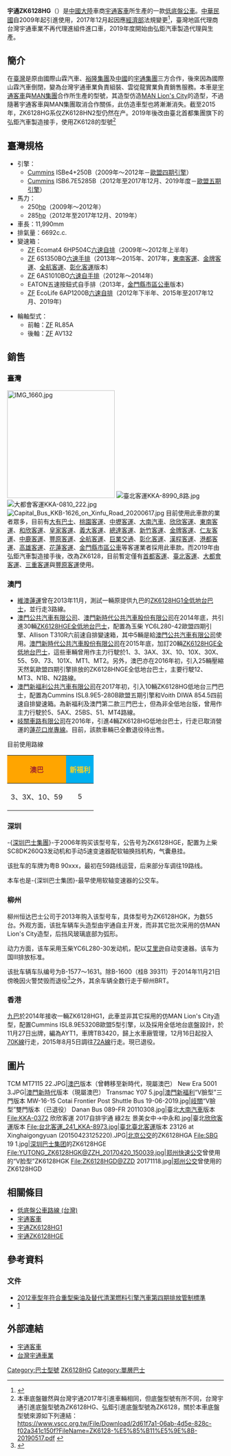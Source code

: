 {{noteTA
|1=zh-tw:底盤;zh-hans:地板;zh-hk:地台;
|2=zh-tw:公車;zh-hans:公交;zh-hk:巴士;
}}
{{Infobox Automobile
| image        =
| name         = 宇通ZK6128HG<br>宇通ZK6128(弘鉅汽車製造)
| manufacturer = {{CHNML}}：[[宇通客車|宇通客車]] <br>{{ROC}}：台灣宇通車業<br>{{ROC}}：弘鉅汽車製造
| production   = {{CHNML}}：2004年<ref>{{cite news|url=http://www.chinabuses.com/2004/04/26003.htm|title=宇通客车重拳出击福建|publisher=中国客车网|date=2004-04-26|accessdate=2015-02-07|archive-date=2016-03-05|archive-url=https://web.archive.org/web/20160305114701/http://www.chinabuses.com/2004/04/26003.htm|dead-url=no}}</ref>至今<br>{{ROC}}：2009年~2017年<br>{{ROC}}：2019年至今
| predecessor  = 
| successor    = 宇通ZK6126HG系列
| class        = [[特低地台巴士|低底盤公車]]
| platform     =
| body_style   = 
| engine       =  
| transmission = 
| length       = 
| width        = 
| height       = 
| weight       = 
| wheelbase    =  
| aka          = 
| fuel_economy =
| fuel_capacity =
| related      = ZK6128HGA、ZK6128HGB、ZK6128HGC、ZK6128HGD、ZK6128HGE、ZK6128HGK、ZK6128HGM、ZK6128HGV、ZK6128HNGA9、ZK6128HNGE、ZK6128HNGQA9、ZK6128HNGQB9、ZK6128HG1
| similar =
| designer     = 
}}
'''宇通ZK6128HG'''（{{lang|en|YUTONG ZK6128HG}}）是[[中國大陸|中國大陸]]車商[[宇通客車|宇通客車]]所生產的一款[[特低地台巴士|低底盤公車]]。[[中華民國|中華民國]]自2009年起引進使用，2017年12月起因應[[中華民國經濟部|經濟部]]法規變更<ref>{{Cite web |url=https://tw.appledaily.com/new/realtime/20171227/1267195/ |title=保護本土及安全考量　經部：即起禁陸製大客車輸台 |access-date=2018-10-21 |archive-date=2020-04-05 |archive-url=https://web.archive.org/web/20200405043507/https://tw.appledaily.com/new/realtime/20171227/1267195/ }}</ref>，臺灣地區代理商台灣宇通車業不再代理進組件進口車，2019年度開始由弘鉅汽車製造代理與生產。

== 簡介 ==
在[[臺灣|臺灣]]是原由國際山霖汽車、[[裕隆汽車|裕隆集團]]及[[中國|中國]]的[[宇通集團|宇通集團]]三方合作，後來因為國際山霖汽車倒閉，變為台灣宇通車業負責組裝、雲從龍實業負責銷售服務。本車是[[宇通客車|宇通客車]]與[[MAN集團|MAN集團]]合作所生產的型號，其造型仿造[[MAN_Lion's_City|MAN Lion's City]]的造型，不過隨著宇通客車與MAN集團取消合作關係，此仿造車型也將漸漸消失。截至2015年，ZK6128HG系仅ZK6128HN2型仍然在产。2019年後改由臺北首都集團旗下的弘鉅汽車製造接手，使用ZK6128的型號<ref>本車底盤雖然與台灣宇通2017年引進車輛相同，但底盤型號有所不同，台灣宇通引進底盤型號為ZK6128HG、弘鉅引進底盤型號為ZK6128，關於本車底盤型號來源如下列連結：<br>https://www.vscc.org.tw/File/Download/2d61f7a1-06ab-4d5e-828c-f02a341c150f?FileName=ZK6128-%E5%85%B11%E5%9E%8B-20190517.pdf {{Wayback|url=https://www.vscc.org.tw/File/Download/2d61f7a1-06ab-4d5e-828c-f02a341c150f?FileName=ZK6128-%E5%85%B11%E5%9E%8B-20190517.pdf |date=20191029161043 }}</ref>

== 臺灣規格 ==
* 引擎：
** [[康明斯|Cummins]] ISBe4+250B（2009年～2012年－[[歐洲汽車尾氣排放標準|歐盟四期引擎]]）
** [[康明斯|Cummins]] ISB6.7E5285B（2012年至2017年12月、2019年度－[[歐洲汽車尾氣排放標準|歐盟五期引擎]]）
* 馬力：
** 250[[馬力|hp]]（2009年～2012年）
** 285[[馬力|hp]]（2012年至2017年12月、2019年）
* 車長：11,990mm
* 排氣量：6692c.c.
* 變速箱：
** [[采埃孚|ZF]] Ecomat4 6HP504C[[自動變速箱|六速自排]]（2009年～2012年上半年)
** [[采埃孚|ZF]] 6S1350BO[[手動變速器|六速手排]]（2013年～2015年、2017年，[[東南客運|東南客運]]、[[金牌客運|金牌客運]]、[[全航客運|全航客運]]、[[彰化客運|彰化客運]]版本)
** [[采埃孚|ZF]] 6AS1010BO[[半自動變速器|六速自手排]]（2012年～2014年)
** EATON五速按鈕式自手排（2013年，[[金門縣市區公車|金門縣市區公車]]版本)
** [[采埃孚|ZF]] EcoLife 6AP1200B[[自動變速箱|六速自排]]（2012年下半年、2015年至2017年12月、2019年)

* 輪軸型式：
** 前軸：[[采埃孚|ZF]] RL85A
** 後軸：[[采埃孚|ZF]] AV132

== 銷售 ==
=== 臺灣 ===
[[File:IMG_1660.jpg|250px]]
[[File:臺北客運KKA-8990_8路.jpg|thumb]]
[[File:大都會客運KKA-0810_222.jpg|thumb]]
[[File:Capital_Bus_KKB-1626_on_Xinfu_Road_20200617.jpg|thumb]]
目前使用此車款的業者眾多，目前有[[大有巴士|大有巴士]]、[[桃園客運|桃園客運]]、[[中壢客運|中壢客運]]、[[大南汽車|大南汽車]]、[[欣欣客運|欣欣客運]]、[[東南客運|東南客運]]、[[和欣客運|和欣客運]]、[[皇家客運|皇家客運]]、[[義大客運|義大客運]]、[[總達客運|總達客運]]、[[新竹客運|新竹客運]]、[[金牌客運|金牌客運]]、[[仁友客運|仁友客運]]、[[中鹿客運|中鹿客運]]、[[豐原客運|豐原客運]]、[[全航客運|全航客運]]、[[巨業交通|巨業交通]]、[[彰化客運|彰化客運]]、[[漢程客運|漢程客運]]、[[港都客運|港都客運]]、[[高雄客運|高雄客運]]、[[花蓮客運|花蓮客運]]、[[金門縣市區公車|金門縣市區公車]]等客運業者採用此車款。而2019年由弘鉅汽車製造接手後，改為ZK6128，目前暫定僅有[[首都客運|首都客運]]、[[臺北客運|臺北客運]]、[[大都會客運|大都會客運]]、[[三重客運|三重客運]]與[[豐原客運|豐原客運]]使用。

=== 澳門 ===
* [[維澳蓮運|維澳蓮運]]曾在2013年11月，測試一輛原提供九巴的[[宇通ZK6128HG1|ZK6128HG1全低地台巴士]]，並行走3路線。
* [[澳門公共汽車有限公司|澳門公共汽車有限公司]]、[[澳門新時代公共汽車股份有限公司|澳門新時代公共汽車股份有限公司]]在2014年底，共引進30輛[[宇通ZK6128HGE|ZK6128HGE全低地台巴士]]，配置為玉柴 YC6L280-42歐盟四期引擎、Allison T310R六前速自排變速箱，其中5輛是給[[澳門公共汽車有限公司|澳門公共汽車有限公司]]使用。[[澳門新時代公共汽車股份有限公司|澳門新時代公共汽車股份有限公司]]在2015年底，加訂20輛[[宇通ZK6128HGE|ZK6128HGE全低地台巴士]]，這些車輛曾用作主力行駛於1、3、3AX、3X、10、10X、30X、55、59、73、101X、MT1、MT2。另外，澳巴亦在2016年初，引入25輛壓縮天然氣歐盟四期引擎排放的ZK6128HNGE全低地台巴士，主要行駛12、MT3、N1B、N2路線。
* [[澳門新福利公共汽車有限公司|澳門新福利公共汽車有限公司]]在2017年初，引入10輛ZK6128HG低地台三門巴士，配置為Cummins ISL8.9E5-280B歐盟五期引擎和Voith DIWA 854.5四前速自排變速箱。為新福利及澳門第二款三門巴士，但為非全低地台版，曾用作主力行駛於5、5AX、25BS、51、MT4路線。
* [[岐關車路有限公司|岐關車路有限公司]]在2016年，引進4輛ZK6128HG低地台巴士，行走已取消營運的[[蓮花口岸專線巴士|蓮花口岸專線]]。目前，該款車輛已全數退役待出售。

;目前使用路線
{| class="wikitable" style="width: 30%"
|-
!style="background: orange; color: brown"|澳巴
!style="background: #00B0F0; color:#FED220"|新福利
|-
|align="center"| 3、3X、10、59
|align="center"| 5
|}

=== 深圳 ===
-{[[深圳巴士集團|深圳巴士集團]]}-于2006年购买该型号车，公告号为ZK6128HGE，配置为上柴SC8DK260Q3发动机和手动5速变速器配软轴换挡机构，气囊悬挂。

该批车的车牌为粤B 90xxx，最初在59路线运营，后来部分车调往19路线。

本车也是-{深圳巴士集团}-最早使用软轴变速器的公交车。

=== 柳州 ===
柳州恒达巴士公司于2013年购入该型号车，具体型号为ZK6128HGK，为数55台。外观方面，该批车辆车头造型由宇通自主开发，而非其它批次采用的仿MAN Lion's City造型，后挡风玻璃底部为弧形。

动力方面，该车采用玉柴YC6L280-30发动机，配以[[艾里遜變速箱公司|艾里逊]]自动变速器。该车为国III排放标准。

该批车辆车队编号为B-1577～1631。除B-1600（桂B 39311）于2014年11月21日傍晚因火警焚毁而退役<ref>{{cite news|url=http://news.163.com/14/1121/20/ABJQM6SI00014SEH.html|title=广西一公交车着火烧成空壳，18乘客烧伤，现场有爆燃声|publisher=网易新闻|date=2014-11-21|accessdate=2015-05-16|archive-url=https://web.archive.org/web/20160304222034/http://news.163.com/14/1121/20/ABJQM6SI00014SEH.html|archive-date=2016-03-04|dead-url=yes}}</ref>之外，其余车辆全数行走于柳州BRT。

=== 香港 ===
{{main|宇通ZK6128HG1}}
[[九巴|九巴]]於2014年接收一輛ZK6128HG1，此車並非其它採用的仿MAN Lion's City造型，配置Cummins ISL8.9E5320B歐盟5型引擎，以及採用全低地台底盤設計，於11月27日出牌，編為AYT1，車牌TB3420，歸上水車廠管理，12月16日起投入[[九龍巴士70K線|70K線]]行走，2015年8月5日調往[[九龍巴士72A線|72A線]]行走。現已退役。

== 圖片 ==
<gallery>
TCM MT7115 22.JPG|[[澳巴|澳巴]]版本（曾轉移至新時代，現屬澳巴）
New Era 5001 3.JPG|[[澳門新時代公共汽車股份有限公司|澳門新時代]]版本（現屬澳巴）
Transmac Y07 5.jpg|[[澳門新福利公共汽車有限公司|澳門新福利]]“V臉型”三門版本
MW-16-15 Cotai Frontier Post Shuttle Bus 19-06-2019.jpg|[[岐關車路有限公司|岐關]]“V臉型”雙門版本（已退役）
Danan Bus 089-FR 20110308.jpg|臺北[[大南汽車|大南汽車]]版本
File:KKA-0372 欣欣客運 2017自排宇通 綠2左 景美女中→中永和.jpg|臺北[[欣欣客運|欣欣客運]]版本
File:台北客運_241_KKA-8973.jpg|臺北[[臺北客運|臺北客運]]版本
23126 at Xinghaigongyuan (20150423125220).JPG|[[北京公交|北京公交]]的ZK6128HGA
File:SBG 19 1.jpg|[[深圳巴士集团|深圳巴士集团]]的ZK6128HGE
File:YUTONG_ZK6128HGK@ZZH_20170420_150039.jpg|[[郑州快速公交|郑州快速公交]]曾使用的“V脸型”ZK6128HGK
File:ZK6128HGD@ZZD 20171118.jpg|[[郑州公交|郑州公交]]曾使用的ZK6128HGD
</gallery>

== 相關條目 ==
* [[低底盤公車路線_(台灣)|低底盤公車路線 (台灣)]]
* [[宇通客車|宇通客車]]
* [[宇通ZK6128HG1|宇通ZK6128HG1]]
* [[宇通ZK6128HGE|宇通ZK6128HGE]]

== 參考資料 ==
{{reflist}}

=== 文件 ===
* [http://www.artc.org.tw/oil/file/2012_HDV_4.xls 2012車型年符合重型柴油及替代清潔燃料引擎汽車第四期排放管制標準]{{Wayback|url=http://www.artc.org.tw/oil/file/2012_HDV_4.xls |date=20160304075115 }}
* [http://www.artc.org.tw/oil/file/102_HDV.xls]{{Wayback|url=http://www.artc.org.tw/oil/file/102_HDV.xls |date=20170110020021 }}

== 外部連結 ==
* [http://www.yutong.com/ 宇通客車]{{Wayback|url=http://www.yutong.com/ |date=20110208143135 }}
* [https://web.archive.org/web/20150110051110/http://www.twyt.com.tw/ 台灣宇通車業]

{{台灣無障礙公車}}
{{宇通集團}}

[[Category:巴士型號|Category:巴士型號]]
[[Category:宇通客車|ZK6128HG]]
[[Category:單層巴士|Category:單層巴士]]